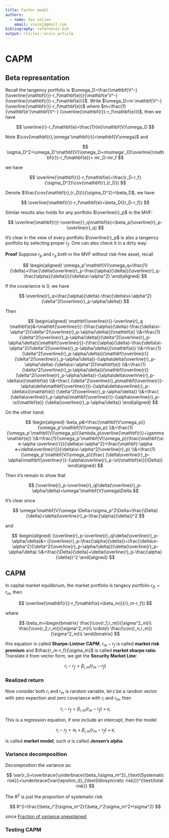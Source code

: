 ```yaml
---
title: Factor model
authors:
  - name: Xie zejian
    email: xiezej@gmail.com
bibliography: references.bib
output: rticles::arxiv_article
---
```


# CAPM

## Beta representation

Recall the tangency portfolio is $\omega_D=\frac{\mathbf{V^-}(\overline{\mathbf{r}}-r_f\mathbf{e})}{\mathbf{e'V^-}(\overline{\mathbf{r}}-r_f\mathbf{e})}$. Write $\omega_D=m \mathbf{V^-} (\overline{\mathbf{r}}-r_f\mathbf{e})$ where $m=\frac{1}{\mathbf{e'}\mathbf{V^-} (\overline{\mathbf{r}}-r_f\mathbf{e})}$, then we have

$$ \overline{r}-r_f\mathbf{e}=\frac{1}{m}\mathbf{V}\omega_D $$

Note $\cov(\mathbf{r},\omega'\mathbf{r})=\mathbf{V\omega}$ and

$$ \sigma_D^2=\omega_D'\mathbf{V}\omega_D=m\omega'_D(\overline{\mathbf{r}}-r_f\mathbf{e})= mr_D-mr_f $$

we have

$$ \overline{\mathbf{r}}-r_f\mathbf{e}=\frac{r_D-r_f}{\sigma_D^2}\cov(\mathbf{r},{r_D}) $$

Denote $\frac{\cov(\mathbf{r},{r_D})}{\sigma_D^2}=\beta_D$, we have

$$ \overline{\mathbf{r}}-r_f\mathbf{e}=\beta_D({r_D-r_f}) $$

Similar results also holds for any portfolio $\overline{r}_p$ in the MVF:

$$ \overline{\mathbf{r}}-\overline{r}_q\mathbf{e}=\beta_p(\overline{r}_p-\overline{r}_q) $$

It's clear in the view of every portfolio $\overline{r}_p$ is also a tangency portfolio by selecting proper $r_f$. One can also check it in a dirty way:

**Proof** Suppose $r_p$ and $r_q$ both in the MVF without risk-free asset, recall

$$ \begin{aligned}
  \omega_p'\mathbf{V}\omega_q=\frac{1}{\delta}+\frac{\delta(\overline{r}_p-\frac{\alpha}{\delta})(\overline{r}_q-\frac{\alpha}{\delta})}{\delta\xi-\alpha^2}
\end{aligned} $$

If the covariance is $0$, we have

$$ \overline{r}_q=\frac{\alpha}{\delta}-\frac{\delta\xi-\alpha^2}{\delta^2(\overline{r}_p-\alpha/\delta)} $$

Then

$$ \begin{aligned}
  \mathbf{\overline{r}}-\overline{r}_q \mathbf{e}&=\mathbf{\overline{r}}-(\frac{\alpha}{\delta}-\frac{\delta\xi-\alpha^2}{\delta^2(\overline{r}_p-\alpha/\delta)})\mathbf{e}
  \\&=\frac{1}{\delta^2(\overline{r}_p-\alpha/\delta)}(\delta^2(\overline{r}_p-\alpha/\delta))(\mathbf{\overline{r}}-(\frac{\alpha}{\delta}-\frac{\delta\xi-\alpha^2}{\delta^2(\overline{r}_p-\alpha/\delta)})\mathbf{e})
  \\&=\frac{1}{\delta^2(\overline{r}_p-\alpha/\delta)}(\mathbf{\overline{r}}(\delta^2(\overline{r}_p-\alpha/\delta))-(\alpha\delta(\overline{r}_p-\alpha/\delta)-(\delta\xi-\alpha^2))\mathbf{e})
  \\&=\frac{1}{\delta^2(\overline{r}_p-\alpha/\delta)}(\mathbf{\overline{r}}(\delta^2(\overline{r}_p-\alpha/\delta))-(\alpha\delta\overline{r}_p-\delta\xi)\mathbf{e}
  \\&=\frac{
    (\delta^2\overline{r}_p\mathbf{\overline{r}}-\alpha\delta\mathbf{\overline{r}})-(\alpha\delta\overline{r}_p-\delta\xi)\mathbf{e}}
  {\delta^2(\overline{r}_p-\alpha/\delta)}
  \\&=\frac{
    (\delta\overline{r}_p-\alpha)\mathbf{\overline{r}}-(\alpha\overline{r}_p-\xi)\mathbf{e}}
  {\delta(\overline{r}_p-\alpha/\delta)}
\end{aligned} $$

On the other hand:

$$ \begin{aligned}
  \beta_p&=\frac{\mathbf{V\omega_p}}{\omega_p'\mathbf{V}\omega_p}
  \\&=\frac{1}{\omega_p'\mathbf{V}\omega_p}(\lambda_p\overline{\mathbf{r}}+\gamma \mathbf{e})
  \\&=\frac{1}{\omega_p'\mathbf{V}\omega_p}(\frac{\mathbf{\xi e-\alpha  \overline{r}}}{\delta\xi-\alpha^2}+\frac{\mathbf{-\alpha e+\delta\overline{r}}}{\delta\xi-\alpha^2}\overline{r}_p)
  \\&=\frac{1}{\omega_p'\mathbf{V}\omega_p}(\frac{ (\delta\overline{r}_p-\alpha)\mathbf{\overline{r}}-(\alpha\overline{r}_p-\xi)\mathbf{e}}{\Delta})
\end{aligned} $$

Then it's remain to show that

$$ (\overline{r}_p-\overline{r}_q)\delta(\overline{r}_p-\alpha/\delta)=\omega'\mathbf{V}\omega\Delta $$

It's clear since

$$ \omega'\mathbf{V}\omega \Delta=\sigma_p^2\Delta=\frac{\Delta}{\delta}+\delta(\overline{r}_p-\frac{\alpha}{\delta})^2 $$

and

$$ \begin{aligned}
  (\overline{r}_p-\overline{r}_q)\delta(\overline{r}_p-\alpha/\delta)&=
  ((\overline{r}_p-\frac{\alpha}{\delta})+\frac{\delta\xi-\alpha^2}{\delta^2(\overline{r}_p-\alpha/\delta)})\delta(\overline{r}_p-\alpha/\delta)
  \\&=\frac{\Delta}{\delta}+\delta(\overline{r}_p-\frac{\alpha}{\delta})^2
\end{aligned} $$

## CAPM

In capital market equilibrium, the market portfolio is tangecy portfolio $r_D={r}_m$, then 

$$ \overline{\mathbf{r}}-r_f\mathbf{e}=\beta_m({{r}_m-r_f}) $$

where 

$$ \beta_m=\begin{bmatrix}
  \frac{\cov(r_1,r_m)}{\sigma^2_m}\\
  \frac{\cov(r_2,r_m)}{\sigma^2_m}\\
  \cdots\\
  \frac{\cov(r_n,r_m)}{\sigma^2_m}\\
\end{bmatrix} $$

this equation is called **Sharpe-Lintner CAPM**. $r_m-r_f$ is called **market risk premium** and $\frac{r_m-r_f}{\sigma_m}$ is called **market sharpe ratio**. Translate it from vector form, we get the **Security Market Line**:

$$ 
r_i-r_f=\beta_{i,m}(r_m-r_f) 
$$

### Realized return

Now consider both $r_i$ and $r_m$ is random variable, let $\epsilon$ be a random vector with zero expection and zero covariance with $r_i$ and $r_m$, then

$$ 
r_i-r_f=\beta_{i,m}(r_m-r_f)+\epsilon_i
$$

This is a regression equation, if one include an intercept, then the model

$$ 
r_i-r_f=\alpha_i+\beta_{i,m}(r_m-r_f)+\epsilon_i
$$

is called **market model**, such $\alpha$ is called **Jensen's alpha**.

### Variance decomposition

Decomposition the variance as:

$$ \var(r_i)=\overbrace{\underbrace{\beta_i\sigma_m^2}_{\text{Systematic risk}}+\underbrace{\var(\epsilon_i)}_{\text{Idiosyncratic risk}}}^{\text{total risk}} $$

The $R^2$ is just the proportion of systematic risk

$$ R^2=\frac{\beta_i^2\sigma_m^2}{\beta_i^2\sigma_m^2+\sigma^2} $$

since [Fraction of variance unexplained](https://en.wikipedia.org/wiki/Fraction_of_variance_unexplained).


### Testing CAPM





<!-- The p.d.f for each $\mathbf{r_t^e}$ is

$$f(\mathbf{r}_t^e)= ( 2 \pi ) ^ { - n / 2 } | \Sigma | ^ { - \frac { 1 } { 2 } } \exp \left\{ - \frac { 1 } { 2 } ( \mathbf { r_t^e } - \alpha-\beta r_{m,t}^e)' \Sigma ^ { - 1 } ( \mathbf { r_t^e } - \alpha-\beta r_{m,t}^e)  \right\} $$

By the indepedence, from $t=1$ to $t=T$, the joint p.d.f is $L=\prod_{t=1}^Tf(\mathbf{r}_t^e)=$.

$$ \log L= \sum_{t=1}^T \log f(\mathbf{r_t^e})= -\frac{-n T}{2}\ln(2\pi)-\frac{T}{2}\ln |\Sigma|-\frac{1}{2}\sum_{t=1}^T (\mathbf { r_t^e } - \alpha-\beta r_{m,t}^e)' \Sigma ^ { - 1 } ( \mathbf { r_t^e } - \alpha-\beta r_{m,t}^e) $$

MLE for $(\alpha,\beta,\Sigma)$ is found by maximize $\log L$, w.r.t. $\beta$, it's the same as minimize 

$$ \sum_{t=1}^T (\mathbf { r_t^e } - \alpha-\beta r_{m,t}^e)' \Sigma ^ { - 1 } ( \mathbf { r_t^e } - \alpha-\beta r_{m,t}^e) $$

FOC with $\beta$ and recall $\mathbf{\frac{\partial x'Ax}{\partial x}=(A+A')x}$, $\mathbf{\frac{\partial f}{\partial X}=A'\frac{\partial f}{\partial AXB}B'}$

$$ \begin{aligned}
  \frac{\partial \log L}{\partial \beta}&=\sum_{t=1}^T (\mathbf { r_t^e } - \alpha-\beta r_{m,t}^e)' \Sigma ^ { - 1 } ( \mathbf { r_t^e } - \alpha-\beta r_{m,t}^e)
  \\&=\sum_{t=1}^T \frac{\partial (\mathbf { r_t^e } - \alpha-\beta r_{m,t}^e)' \Sigma ^ { - 1 } ( \mathbf { r_t^e } - \alpha-\beta r_{m,t}^e)}{\partial \beta}
  \\&=\sum_{t=1}^T( \frac{\partial (\mathbf { r_t^e } - \alpha-\beta r_{m,t}^e)' \Sigma ^ { - 1 } ( \mathbf { r_t^e } - \alpha-\beta r_{m,t}^e)}{\partial \mathbf { r_t^e } - \alpha-\beta r_{m,t}^e} \frac{\partial \mathbf { r_t^e } - \alpha-\beta r_{m,t}^e}{\partial \beta})
  \\&=\sum_{t=1}^T( -2r_{m,t}^e\Sigma^{-1}(\mathbf { r_t^e } - \alpha-\beta r_{m,t}^e)
  )=0
\end{aligned} $$

since $\Sigma^{-1}$ is clearly invertible, $\sum_{t=1}^T r_{m,t}^e(\mathbf { r_t^e } -\hat{\alpha}-\hat{\beta} r_{m,t}^e)=\mathbf{0}$

Similarly, FOC w.r.t $\alpha$, we get

$$\sum_{t=1}^T \mathbf { r_t^e } -\hat{\alpha}-\hat{\beta} r_{m,t}^e=\mathbf{0}  $$

By the truth $\mathbf{\frac{\partial |X|}{X}=|X|X'^-}$ and $\mathbf{\frac{\partial a'X^-b}{\partial X}=-X'^-ab'X'^-}$, we have

$$ \frac{\partial \log L}{\partial \Sigma}=\sum_{t=1}^T (-\frac{\Sigma^-}{2}-+\frac{\Sigma^-}{2}(\mathbf { r_t^e } - \alpha-\beta r_{m,t}^e)(\mathbf { r_t^e } - \alpha-\beta r_{m,t}^e)'\Sigma^-) $$

thus have

$$ \hat{\Sigma}= \sum_{t=1}^T (\mathbf { r_t^e } -\hat{\alpha}-\hat{\beta} r_{m,t}^e)(\mathbf { r_t^e } -\hat{\alpha}-\hat{\beta} r_{m,t}^e)'/T$$

#### Matrix Approch -->


